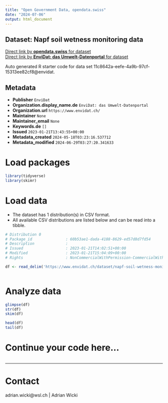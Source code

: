 ```yaml
---
title: "Open Government Data, opendata.swiss"
date: "2024-07-06"
output: html_document
---
```


## Dataset: Napf soil wetness monitoring data



[Direct link by **opendata.swiss** for dataset](https://opendata.swiss/de/dataset/napf-soil-wetness-monitoring-data)<br>
[Direct link by **EnviDat: das Umwelt-Datenportal** for dataset](https://www.envidat.ch/#/metadata/napf-soil-wetness-monitoring-data)

Auto generated R starter code for data set 11c8642a-eefe-4a9b-97cf-15313ee82cf8@envidat.

## Metadata

- **Publisher** `EnviDat`
- **Organization.display_name.de** `EnviDat: das Umwelt-Datenportal`
- **Organization.url** `https://www.envidat.ch/`
- **Maintainer** `None`
- **Maintainer_email** `None`
- **Keywords.de** `[]`
- **Issued** `2023-01-21T13:43:55+00:00`
- **Metadata_created** `2024-05-18T03:23:16.537712`
- **Metadata_modified** `2024-06-29T03:27:20.341633`


# Load packages

```r

library(tidyverse)
library(skimr)

```

# Load data

-   The dataset has 1 distribution(s) in CSV format.
-   All available CSV distributions are listed below and can be read into a tibble.

```r

# Distribution 0
# Package_id               : 60b53ae1-dada-4188-8629-ed57d8d7fd54
# Description              : 
# Issued                   : 2023-01-21T14:02:51+00:00
# Modified                 : 2023-01-21T15:04:09+00:00
# Rights                   : NonCommercialWithPermission-CommercialWithPermission-ReferenceRequired

df <- read_delim('https://www.envidat.ch/dataset/napf-soil-wetness-monitoring-data/resource/2bc3cdd4-20c5-47c1-affe-21dd45ca063b')



```

# Analyze data

```r

glimpse(df)
str(df)
skim(df)

head(df)
tail(df)

```

# Continue your code here...

```r

```

------------------------------------------------------------------------

# Contact

adrian.wicki@wsl.ch | Adrian Wicki
